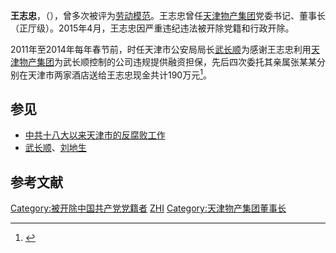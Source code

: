 '''王志忠'''，（{{bd|1953年|||}}），曾多次被评为[[劳动模范|劳动模范]]。王志忠曾任[[天津物产集团|天津物产集团]]党委书记、董事长（正厅级）。2015年4月，王志忠因严重违纪违法被开除党籍和行政开除。

2011年至2014年每年春节前，时任天津市公安局局长[[武长顺|武长顺]]为感谢王志忠利用[[天津物产集团|天津物产集团]]为武长顺控制的公司违规提供融资担保，先后四次委托其亲属张某某分别在天津市两家酒店送给王志忠现金共计190万元<ref>{{cite news|author1=赵国利|title=世界500强董事长财色诱惑下落马 收武长顺190万|url=http://news.sina.com.cn/c/nd/2016-08-05/doc-ifxutfpf1302863.shtml|accessdate=2016-08-08|agency=中纪委监察部网站|archive-date=2016-08-08|archive-url=https://web.archive.org/web/20160808174911/http://news.sina.com.cn/c/nd/2016-08-05/doc-ifxutfpf1302863.shtml|dead-url=no}}</ref>。

== 参见 ==
* [[中共十八大以来天津市的反腐败工作|中共十八大以来天津市的反腐败工作]]
* [[武长顺|武长顺]]、[[刘地生|刘地生]]

== 参考文献 ==
{{Reflist}}
{{DEFAULTSORT:W王}}
[[Category:被开除中国共产党党籍者|Category:被开除中国共产党党籍者]]
[[Category:王姓|ZHI]]
[[Category:天津物产集团董事长|Category:天津物产集团董事长]]